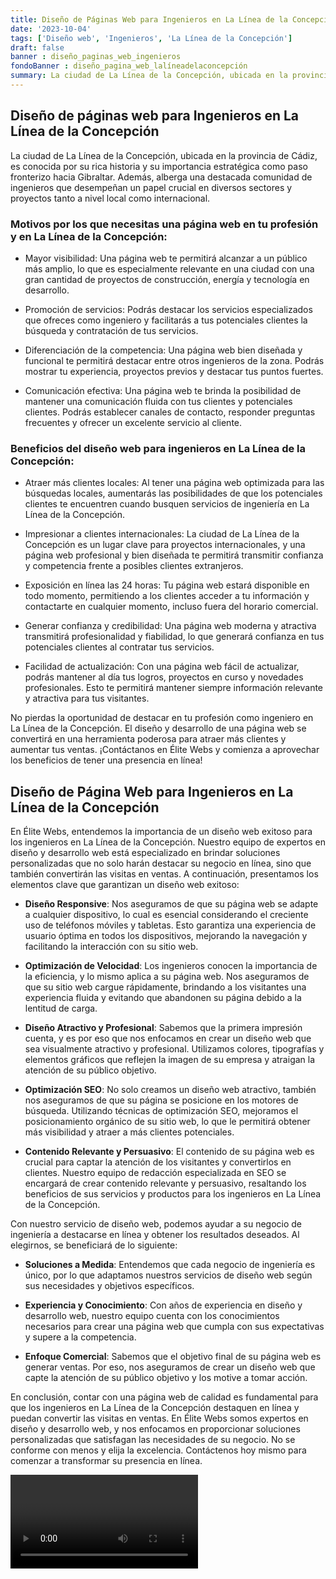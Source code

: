 ```yaml
---
title: Diseño de Páginas Web para Ingenieros en La Línea de la Concepción
date: '2023-10-04'
tags: ['Diseño web', 'Ingenieros', 'La Línea de la Concepción']
draft: false
banner : diseño_paginas_web_ingenieros
fondoBanner : diseño_pagina_web_lalíneadelaconcepción
summary: La ciudad de La Línea de la Concepción, ubicada en la provincia de Cádiz, es conocida por su rica historia y su importancia estratégica como paso fronterizo hacia Gibraltar. Además, alberga una destacada comunidad de ingenieros que desempeñan un papel crucial en diversos sectores y proyectos tanto a nivel local como internacional.
---
```


## Diseño de páginas web para Ingenieros en La Línea de la Concepción

La ciudad de La Línea de la Concepción, ubicada en la provincia de Cádiz, es conocida por su rica historia y su importancia estratégica como paso fronterizo hacia Gibraltar. Además, alberga una destacada comunidad de ingenieros que desempeñan un papel crucial en diversos sectores y proyectos tanto a nivel local como internacional.

### Motivos por los que necesitas una página web en tu profesión y en La Línea de la Concepción:

- Mayor visibilidad: Una página web te permitirá alcanzar a un público más amplio, lo que es especialmente relevante en una ciudad con una gran cantidad de proyectos de construcción, energía y tecnología en desarrollo.

- Promoción de servicios: Podrás destacar los servicios especializados que ofreces como ingeniero y facilitarás a tus potenciales clientes la búsqueda y contratación de tus servicios. 

- Diferenciación de la competencia: Una página web bien diseñada y funcional te permitirá destacar entre otros ingenieros de la zona. Podrás mostrar tu experiencia, proyectos previos y destacar tus puntos fuertes.

- Comunicación efectiva: Una página web te brinda la posibilidad de mantener una comunicación fluida con tus clientes y potenciales clientes. Podrás establecer canales de contacto, responder preguntas frecuentes y ofrecer un excelente servicio al cliente.

### Beneficios del diseño web para ingenieros en La Línea de la Concepción:

- Atraer más clientes locales: Al tener una página web optimizada para las búsquedas locales, aumentarás las posibilidades de que los potenciales clientes te encuentren cuando busquen servicios de ingeniería en La Línea de la Concepción.

- Impresionar a clientes internacionales: La ciudad de La Línea de la Concepción es un lugar clave para proyectos internacionales, y una página web profesional y bien diseñada te permitirá transmitir confianza y competencia frente a posibles clientes extranjeros.

- Exposición en línea las 24 horas: Tu página web estará disponible en todo momento, permitiendo a los clientes acceder a tu información y contactarte en cualquier momento, incluso fuera del horario comercial.

- Generar confianza y credibilidad: Una página web moderna y atractiva transmitirá profesionalidad y fiabilidad, lo que generará confianza en tus potenciales clientes al contratar tus servicios.

- Facilidad de actualización: Con una página web fácil de actualizar, podrás mantener al día tus logros, proyectos en curso y novedades profesionales. Esto te permitirá mantener siempre información relevante y atractiva para tus visitantes.

No pierdas la oportunidad de destacar en tu profesión como ingeniero en La Línea de la Concepción. El diseño y desarrollo de una página web se convertirá en una herramienta poderosa para atraer más clientes y aumentar tus ventas. ¡Contáctanos en Élite Webs y comienza a aprovechar los beneficios de tener una presencia en línea!

<GifSeo />

<Cta />

## Diseño de Página Web para Ingenieros en La Línea de la Concepción

En Élite Webs, entendemos la importancia de un diseño web exitoso para los ingenieros en La Línea de la Concepción. Nuestro equipo de expertos en diseño y desarrollo web está especializado en brindar soluciones personalizadas que no solo harán destacar su negocio en línea, sino que también convertirán las visitas en ventas. A continuación, presentamos los elementos clave que garantizan un diseño web exitoso:

- **Diseño Responsive**: Nos aseguramos de que su página web se adapte a cualquier dispositivo, lo cual es esencial considerando el creciente uso de teléfonos móviles y tabletas. Esto garantiza una experiencia de usuario óptima en todos los dispositivos, mejorando la navegación y facilitando la interacción con su sitio web.

- **Optimización de Velocidad**: Los ingenieros conocen la importancia de la eficiencia, y lo mismo aplica a su página web. Nos aseguramos de que su sitio web cargue rápidamente, brindando a los visitantes una experiencia fluida y evitando que abandonen su página debido a la lentitud de carga.

- **Diseño Atractivo y Profesional**: Sabemos que la primera impresión cuenta, y es por eso que nos enfocamos en crear un diseño web que sea visualmente atractivo y profesional. Utilizamos colores, tipografías y elementos gráficos que reflejen la imagen de su empresa y atraigan la atención de su público objetivo.

- **Optimización SEO**: No solo creamos un diseño web atractivo, también nos aseguramos de que su página se posicione en los motores de búsqueda. Utilizando técnicas de optimización SEO, mejoramos el posicionamiento orgánico de su sitio web, lo que le permitirá obtener más visibilidad y atraer a más clientes potenciales.

- **Contenido Relevante y Persuasivo**: El contenido de su página web es crucial para captar la atención de los visitantes y convertirlos en clientes. Nuestro equipo de redacción especializada en SEO se encargará de crear contenido relevante y persuasivo, resaltando los beneficios de sus servicios y productos para los ingenieros en La Línea de la Concepción.

Con nuestro servicio de diseño web, podemos ayudar a su negocio de ingeniería a destacarse en línea y obtener los resultados deseados. Al elegirnos, se beneficiará de lo siguiente:

- **Soluciones a Medida**: Entendemos que cada negocio de ingeniería es único, por lo que adaptamos nuestros servicios de diseño web según sus necesidades y objetivos específicos.

- **Experiencia y Conocimiento**: Con años de experiencia en diseño y desarrollo web, nuestro equipo cuenta con los conocimientos necesarios para crear una página web que cumpla con sus expectativas y supere a la competencia.

- **Enfoque Comercial**: Sabemos que el objetivo final de su página web es generar ventas. Por eso, nos aseguramos de crear un diseño web que capte la atención de su público objetivo y los motive a tomar acción.

En conclusión, contar con una página web de calidad es fundamental para que los ingenieros en La Línea de la Concepción destaquen en línea y puedan convertir las visitas en ventas. En Élite Webs somos expertos en diseño y desarrollo web, y nos enfocamos en proporcionar soluciones personalizadas que satisfagan las necesidades de su negocio. No se conforme con menos y elija la excelencia. Contáctenos hoy mismo para comenzar a transformar su presencia en línea.

<Video />

<CtaBot job='Ingenieros' city='La Línea de la Concepción'/>

<Gmaps query='La Línea de la Concepción+españa+maps' />